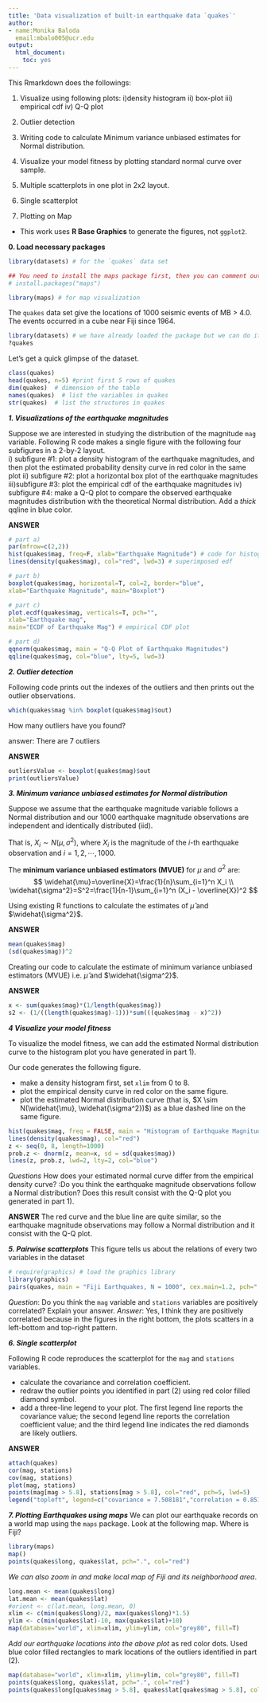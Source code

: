 ---
title: 'Data visualization of built-in earthquake data `quakes`'
author: 
- name:Monika Baloda
  email:mbalo005@ucr.edu
output:
  html_document:
    toc: yes
---


This Rmarkdown does the followings: 

1. Visualize using following plots:
    i)density histogram ii) box-plot  iii) empirical cdf  iv) Q-Q plot 

    
2. Outlier detection 

3. Writing code to calculate Minimum variance unbiased estimates for Normal distribution. 

4.  Visualize your model fitness by plotting standard normal curve over sample. 

5. Multiple scatterplots in one plot in 2x2 layout.

6. Single scatterplot 

7. Plotting on Map


- This work uses **R Base Graphics** to generate the figures, not `ggplot2`.


**0. Load necessary packages**
```{r, collapse=T}
library(datasets) # for the `quakes` data set

## You need to install the maps package first, then you can comment out the following line.
# install.packages("maps")

library(maps) # for map visualization
```

The `quakes` data set give the locations of 1000 seismic events of MB > 4.0. The events occurred in a cube near Fiji since 1964.

```{r}
library(datasets) # we have already loaded the package but we can do it again
?quakes 
```

Let's get a quick glimpse of the dataset.
```{r, collapse=T}
class(quakes)
head(quakes, n=5) #print first 5 rows of quakes
dim(quakes)  # dimension of the table
names(quakes)  # list the variables in quakes
str(quakes)  # list the structures in quakes
```

***1.  Visualizations of the earthquake magnitudes***

Suppose we are interested in studying the distribution of the magnitude `mag` variable.  Following R code makes a single figure with the following four subfigures in a 2-by-2 layout.  
i)  subfigure #1: plot a density histogram of the earthquake magnitudes, and then plot the estimated probability density curve in red color in the same plot
ii) subfigure #2: plot a horizontal box plot of the earthquake magnitudes
iii)subfigure #3: plot the empirical cdf of the earthquake magnitudes
iv) subfigure #4: make a Q-Q plot to compare the observed earthquake magnitudes distribution with the theoretical Normal distribution. Add a *thick* qqline in blue color.  

**ANSWER**
```{r, collapse=T}
# part a)
par(mfrow=c(2,2))
hist(quakes$mag, freq=F, xlab="Earthquake Magnitude") # code for histogram
lines(density(quakes$mag), col="red", lwd=3) # superimposed edf

# part b)
boxplot(quakes$mag, horizontal=T, col=2, border="blue",
xlab="Earthquake Magnitude", main="Boxplot")

# part c)
plot.ecdf(quakes$mag, verticals=T, pch="",
xlab="Earthquake mag",
main="ECDF of Earthquake Mag") # empirical CDF plot

# part d)
qqnorm(quakes$mag, main = "Q-Q Plot of Earthquake Magnitudes")
qqline(quakes$mag, col="blue", lty=5, lwd=3)
```

***2. Outlier detection***

Following code prints out the indexes of the outliers and then prints out the outlier observations.  

```{r, collapse=T}
which(quakes$mag %in% boxplot(quakes$mag)$out)
```

How many outliers have you found?

answer: There are 7 outliers

**ANSWER**
```{r, collapse=T}
outliersValue <- boxplot(quakes$mag)$out
print(outliersValue)
```


***3. Minimum variance unbiased estimates for Normal distribution***

Suppose we assume that the earthquake magnitude variable follows a Normal distribution and our 1000 earthquake magnitude observations are independent and identically distributed (iid). 

That is, $X_i \sim N(\mu, \sigma^2)$, where $X_i$ is the magnitude of the $i$-th earthquake observation and $i=1,2,\cdots,1000$.  

The **minimum variance unbiased estimators (MVUE)** for $\mu$ and $\sigma^2$ are:
$$
\widehat{\mu}=\overline{X}=\frac{1}{n}\sum_{i=1}^n X_i \\
\widehat{\sigma^2}=S^2=\frac{1}{n-1}\sum_{i=1}^n (X_i - \overline{X})^2
$$

Using existing R functions to calculate the estimates of $\widehat{\mu}$ and $\widehat{\sigma^2}$.

**ANSWER**
```{r, collapse=T}
mean(quakes$mag)
(sd(quakes$mag))^2
```

Creating our code to calculate the estimate of minimum variance unbiased estimators (MVUE) i.e. $\widehat{\mu}$ and $\widehat{\sigma^2}$.

**ANSWER**
```{r, collapse=T}
x <- sum(quakes$mag)*(1/length(quakes$mag))
s2 <- (1/((length(quakes$mag)-1)))*sum(((quakes$mag - x)^2))

```

***4 Visualize your model fitness***

To visualize the model fitness, we can add the estimated Normal distribution curve to the histogram plot you have generated in part 1).

Our code generates the following figure.  

- make a density histogram first, set `xlim` from 0 to 8.
- plot the empirical density curve in red color on the same figure.
- plot the estimated Normal distribution curve (that is, $X \sim N(\widehat{\mu}, \widehat{\sigma^2})$) as a blue dashed line on the same figure.

```{r, collapse=T}
hist(quakes$mag, freq = FALSE, main = "Histogram of Earthquake Magnitudes", xlab = "Earthquake Magnitudes", xlim = c(0,8))
lines(density(quakes$mag), col="red")
z <- seq(0, 8, length=1000)
prob.z <- dnorm(z, mean=x, sd = sd(quakes$mag))
lines(z, prob.z, lwd=2, lty=2, col="blue")
```
*Questions* How does your estimated normal curve differ from the empirical density curve? :Do you think the earthquake magnitude observations follow a Normal distribution? Does this result consist with the Q-Q plot you generated in part 1).

**ANSWER**
The red curve and the blue line are quite similar, so the earthquake magnitude observations may follow a Normal distribution and it consist with the Q-Q plot.

***5. Pairwise scatterplots***
This figure tells us about the relations of every two variables in the dataset
```{r}
# require(graphics) # load the graphics library
library(graphics)
pairs(quakes, main = "Fiji Earthquakes, N = 1000", cex.main=1.2, pch=".")
```
*Question*:  Do you think the `mag` variable and `stations` variables are positively correlated? Explain your answer.
*Answer*: Yes, I think they are positively correlated because in the figures in the right bottom, the plots scatters in a left-bottom and top-right pattern.



***6. Single scatterplot***

Following R code reproduces the scatterplot for the `mag` and `stations` variables.  

- calculate the covariance and correlation coefficient.
- redraw the outlier points you identified in part (2) using red color filled diamond symbol.
- add a three-line legend to your plot. The first legend line reports the covariance value; the second legend line reports the correlation coefficient value; and the third legend line indicates the red diamonds are likely outliers.

**ANSWER**
```{r, collapse=T}
attach(quakes)
cor(mag, stations)
cov(mag, stations)
plot(mag, stations)
points(mag[mag > 5.8], stations[mag > 5.8], col="red", pch=5, lwd=5)
legend("topleft", legend=c("covariance = 7.508181","correlation = 0.8511824", "outliers"), col=c("black", "black","red"), pch=c(1, 1, 5))
```

***7. Plotting Earthquakes using maps***
We can plot our earthquake records on a world map using the `maps` package. Look at the following map. Where is Fiji?

```{r, collapse=T}
library(maps)
map()
points(quakes$long, quakes$lat, pch=".", col="red")
```


*We can also zoom in and make local map of Fiji and its neighborhood area*.
```{r, collapse=T}
long.mean <- mean(quakes$long)
lat.mean <- mean(quakes$lat)
#orient <- c(lat.mean, long.mean, 0)
xlim <- c(min(quakes$long)/2, max(quakes$long)*1.5)
ylim <- c(min(quakes$lat)-10, max(quakes$lat)+10)
map(database="world", xlim=xlim, ylim=ylim, col="grey80", fill=T)
```

*Add our earthquake locations into the above plot* as red color dots. 
Used blue color filled rectangles to mark locations of the outliers identified in part (2).
```{r, collapse=T}
map(database="world", xlim=xlim, ylim=ylim, col="grey80", fill=T)
points(quakes$long, quakes$lat, pch=".", col="red")
points(quakes$long[quakes$mag > 5.8], quakes$lat[quakes$mag > 5.8], col="blue", pch=15, lwd=5)
```

